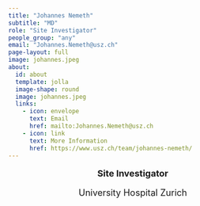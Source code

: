 ```yaml
---
title: "Johannes Nemeth"
subtitle: "MD"
role: "Site Investigator"
people_group: "any"
email: "Johannes.Nemeth@usz.ch"
page-layout: full
image: johannes.jpeg
about: 
  id: about
  template: jolla
  image-shape: round
  image: johannes.jpeg
  links:
    - icon: envelope
      text: Email
      href: mailto:Johannes.Nemeth@usz.ch 
    - icon: link
      text: More Information
      href: https://www.usz.ch/team/johannes-nemeth/
---
```


<div style="text-align: center;">
  <p style="font-size: 18px; font-weight: bold;">Site Investigator</p>
  <p style="font-size: 18px;">University Hospital Zurich</p>
</div>
